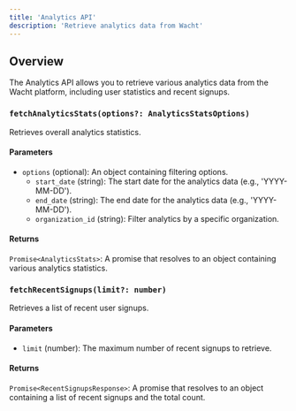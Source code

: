 ```yaml
---
title: 'Analytics API'
description: 'Retrieve analytics data from Wacht'
---
```


## Overview

The Analytics API allows you to retrieve various analytics data from the Wacht platform, including user statistics and recent signups.

### `fetchAnalyticsStats(options?: AnalyticsStatsOptions)`

Retrieves overall analytics statistics.

#### Parameters

- `options` (optional): An object containing filtering options.
  - `start_date` (string): The start date for the analytics data (e.g., 'YYYY-MM-DD').
  - `end_date` (string): The end date for the analytics data (e.g., 'YYYY-MM-DD').
  - `organization_id` (string): Filter analytics by a specific organization.

#### Returns

`Promise<AnalyticsStats>`: A promise that resolves to an object containing various analytics statistics.

### `fetchRecentSignups(limit?: number)`

Retrieves a list of recent user signups.

#### Parameters

- `limit` (number): The maximum number of recent signups to retrieve.

#### Returns

`Promise<RecentSignupsResponse>`: A promise that resolves to an object containing a list of recent signups and the total count.
